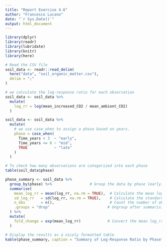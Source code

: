 ```yaml
---
title: "Report Exercise 4.6"
author: "Francesco Lucano"
date: "`r Sys.Date()`"
output: html_document
---
```


```r
library(dplyr)    
library(readr)      
library(lubridate)  
library(knitr)
library(here)

# Read the CSV file
soil_data <- readr::read_delim(
  here("data", "soil_organic_matter.csv"),
  delim = ";"
)
```


```r
# we calculate the log-response ratio for each observation
soil_data <- soil_data %>%
  mutate(
    log_rr = log(mean_increased_CO2 / mean_ambient_CO2)
  )
```


```r
soil_data <- soil_data %>%
  mutate(
    # we use case_when to assign a phase based on years.
    phase = case_when(
      Time_years < 3  ~ "early",   
      Time_years <= 6 ~ "mid",     
      TRUE            ~ "late"    
    )
  )

# To check how many observations are categorized into each phase
table(soil_data$phase)
```


```r
phase_summary <- soil_data %>%
  group_by(phase) %>%                 # Group the data by phase (early, mid, late)
  summarise(
    mean_log_rr = mean(log_rr, na.rm = TRUE),  # Calculate the mean log-response ratio, ignoring NA values
    sd_log_rr   = sd(log_rr, na.rm = TRUE),    # Calculate the standard deviation of log_rr
    n_obs       = n(),                         # Count the number of observations in each group
    .groups = "drop"                          # Ungroup after summarising
  ) %>%
  mutate(
    fold_change = exp(mean_log_rr)            # Convert the mean log_rr back to a fold-change (exp(log_rr))
  )

# Display the results as a nicely formatted table
kable(phase_summary, caption = "Summary of Log-Response Ratio by Phase")
```


